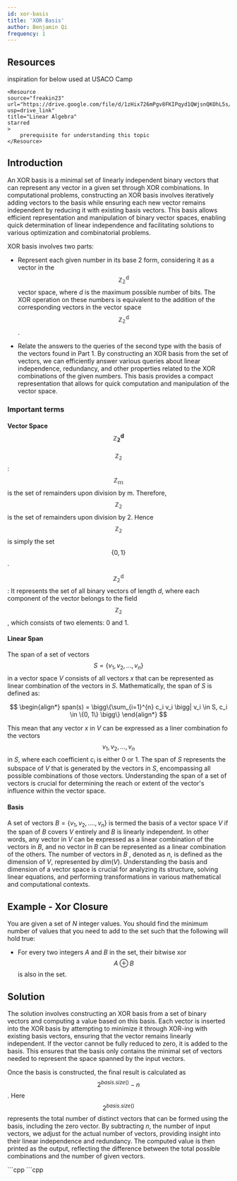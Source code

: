 ```yaml
---
id: xor-basis
title: 'XOR Basis'
author: Benjamin Qi
frequency: 1
---
```


## Resources

<Resources>
	<Resource
		source="CF"
		url="https://codeforces.com/blog/entry/68953"
		title="DrSwad - Technique for Some XOR Related Problems"
		starred
	>
		inspiration for below
	</Resource>
	<Resource
		source="Benq"
		url="https://drive.google.com/drive/folders/1Ll8EuA3p64JLmzImfQu5qiWvc6_QTa0E?usp=sharing"
		title="XOR Presentation"
		starred
	>
		used at USACO Camp
	</Resource>

	<Resource
	source="freakin23"
	url="https://drive.google.com/file/d/1zHix726mPgv8FKIPqyd1QWjsnQKOhL5s/view?usp=drive_link"
	title="Linear Algebra"
	starred
	>
		prerequisite for understanding this topic
	</Resource>
</Resources>

## Introduction

An XOR basis is a minimal set of linearly independent binary vectors that can
represent any vector in a given set through XOR combinations. In computational
problems, constructing an XOR basis involves iteratively adding vectors to the
basis while ensuring each new vector remains independent by reducing it with
existing basis vectors. This basis allows efficient representation and
manipulation of binary vector spaces, enabling quick determination of linear
independence and facilitating solutions to various optimization and
combinatorial problems.

XOR basis involves two parts:

- Represent each given number in its base 2 form, considering it as a vector in
  the $${\mathbb{Z_2^d}}$$ vector space, where $d$ is the maximum possible
  number of bits. The XOR operation on these numbers is equivalent to the
  addition of the corresponding vectors in the vector space
  $${\mathbb{Z_2^d}}$$.

- Relate the answers to the queries of the second type with the basis of the
  vectors found in Part 1. By constructing an XOR basis from the set of vectors,
  we can efficiently answer various queries about linear independence,
  redundancy, and other properties related to the XOR combinations of the given
  numbers. This basis provides a compact representation that allows for quick
  computation and manipulation of the vector space.

### Important terms

#### Vector Space $${\mathbb{Z_2^d}}$$

$${\mathbb{Z_2}}$$: $${\mathbb{Z_m}}$$ is the set of remainders upon division by
m. Therefore, $${\mathbb{Z_2}}$$ is the set of remainders upon division by 2.
Hence $${\mathbb{Z_2}}$$ is simply the set $$\{0, 1\}$$.

$${\mathbb{Z_2^d}}$$: It represents the set of all binary vectors of length $d$,
where each component of the vector belongs to the field $${\mathbb{Z_2}}$$,
which consists of two elements: 0 and 1.

#### Linear Span

The span of a set of vectors $${S = \{v_1, v_2,..., v_n \}}$$ in a vector space
$V$ consists of all vectors $x$ that can be represented as linear combination of
the vectors in $S$. Mathematically, the span of $S$ is defined as:

$$
\begin{align*}
span(s) = \bigg\{\sum_{i=1}^{n} c_i v_i \bigg| v_i \in S, c_i \in \{0, 1\} \bigg\}
\end{align*}
$$

This mean that any vector $x$ in $V$ can be expressed as a liner combination fo
the vectors $$v_1, v_2,...,v_n$$ in $S$, where each coefficient $c_i$ is either
0 or 1. The span of $S$ represents the subspace of $V$ that is generated by the
vectors in $S$, encompassing all possible combinations of those vectors.
Understanding the span of a set of vectors is crucial for determining the reach
or extent of the vector's influence within the vector space.

#### Basis

A set of vectors $B = \{v_1, v_2,....,v_n\}$ is termed the basis of a vector
space $V$ if the span of $B$ covers $V$ entirely and $B$ is linearly
independent. In other words, any vector in $V$ can be expressed as a linear
combination of the vectors in $B$, and no vector in $B$ can be represented as a
linear combination of the others. The number of vectors in $B$ , denoted as $n$,
is defined as the dimension of $V$, represented by $dim(V)$. Understanding the
basis and dimension of a vector space is crucial for analyzing its structure,
solving linear equations, and performing transformations in various mathematical
and computational contexts.

## Example - Xor Closure

<FocusProblem problem="xorclosure"/>

You are given a set of $N$ integer values. You should find the minimum number of
values that you need to add to the set such that the following will hold true:

- For every two integers $A$ and $B$ in the set, their bitwise xor
  $$A \oplus B$$ is also in the set.

## Solution

The solution involves constructing an XOR basis from a set of binary vectors and
computing a value based on this basis. Each vector is inserted into the XOR
basis by attempting to minimize it through XOR-ing with existing basis vectors,
ensuring that the vector remains linearly independent. If the vector cannot be
fully reduced to zero, it is added to the basis. This ensures that the basis
only contains the minimal set of vectors needed to represent the space spanned
by the input vectors.

Once the basis is constructed, the final result is calculated as
$$2^{basis.size()}- n$$. Here $$2^{basis.size()}$$ represents the total number
of distinct vectors that can be formed using the basis, including the zero
vector. By subtracting $n$, the number of input vectors, we adjust for the
actual number of vectors, providing insight into their linear independence and
redundancy. The computed value is then printed as the output, reflecting the
difference between the total possible combinations and the number of given
vectors.

<LanguageSection>

<CPPSection>
```cpp
```cpp
